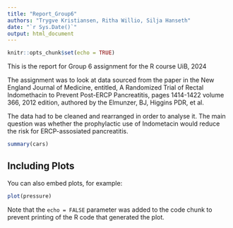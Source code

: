 ```yaml
---
title: "Report_Group6"
authors: "Trygve Kristiansen, Ritha Willio, Silja Hanseth"
date: "`r Sys.Date()`"
output: html_document
---
```


```r
knitr::opts_chunk$set(echo = TRUE)
```

This is the report for Group 6 assignment for the R course UiB, 2024

The assignment was to look at data  sourced from the paper in the New England Journal of Medicine, entitled, A Randomized Trial of Rectal Indomethacin to Prevent Post-ERCP Pancreatitis, pages 1414-1422 volume 366, 2012 edition, authored by the Elmunzer, BJ, Higgins PDR, et al.

The data had to be cleaned and rearranged in order to analyse it. 
The main question was whether the prophylactic use of Indometacin would reduce the risk for ERCP-assosiated pancreatitis. 

```r
summary(cars)
```

## Including Plots

You can also embed plots, for example:

```r
plot(pressure)
```

Note that the `echo = FALSE` parameter was added to the code chunk to prevent printing of the R code that generated the plot.
